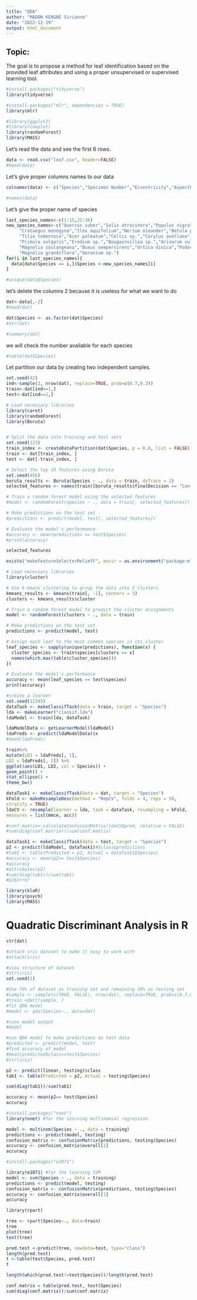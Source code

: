```yaml
---
title: "QDA"
author: "MADON KENGNE Sirianne"
date: "2022-12-19"
output: html_document
---
```


## Topic:

The goal is to propose a method for leaf identification based on the provided leaf attributes and using a proper unsupervised or supervised learning tool.

```r
#install.packages("tidyverse")
library(tidyverse)
```

```r
#install.packages("mlr", dependencies = TRUE)
library(mlr)
```

```r
#library(ggplot2)
#library(cowplot)
library(randomForest)
library(MASS)
```


Let's read the data and see the first 6 rows.
```r
data <- read.csv("leaf.csv", header=FALSE)
#head(data)
```
Let's give proper columns names to our data
```r
colnames(data) <- c("Species","Specimen Number","Eccentricity","AspectRatio","Elongation","Solidity","Stochastic_Convexity","Isoperimetric_Factor","Maximal_Indentation_Depth","Lobedness","Average_Intensity","Average_Contrast","Smoothness","Third_moment","Uniformity","Entropy")

#names(data)
```
Let's give the proper name of species
```r
last_species_names<-c(1:15,22:36)
new_species_names<-c("Quercus suber","Salix atrocinera","Populus nigra","Alnus sp.","Quercus robur",
     "Crataegus monogyna","Ilex aquifolium","Nerium oleander","Betula pubescens",
     "Tilia tomentosa","Acer palmatum","Celtis sp.","Corylus avellana","Castanea sativa","Populus alba",16:21,
     "Primula vulgaris","Erodium sp.","Bougainvillea sp.","Arisarum vulgare","Euonymus japonicus","Ilex perado ssp. azorica",
     "Magnolia soulangeana","Buxus sempervirens","Urtica dioica","Podocarpus sp.","Acca sellowiana","Hydrangea sp.","Pseudosasa japonica",
     "Magnolia grandiflora","Geranium sp.")
for(i in last_species_names){
  data[data$Species == i,]$Species <-new_species_names[i] 
} 

#unique(data$Species)
```

let's delete the columns 2 because it is useless for what we want to do
```r
dat<-data[,-2]
#head(dat)
```


```r
dat$Species <- as.factor(dat$Species)
#str(dat)
```


```r
#summary(dat)
```

we will check the number available for each species
```r
#table(dat$Species)
```

Let partition our data by creating two independent samples.
```r
set.seed(42)
ind<-sample(2, nrow(dat), replace=TRUE, prob=c(0.7,0.3))
train<-dat[ind==1,]
test<-dat[ind==2,]
```


```r
# Load necessary libraries
library(caret)
library(randomForest)
library(Boruta)


# Split the data into training and test sets
set.seed(123)
train_index <- createDataPartition(dat$Species, p = 0.8, list = FALSE)
train <- dat[train_index, ]
test <- dat[-train_index, ]

# Select the top 10 features using Boruta
set.seed(456)
boruta_results <- Boruta(Species ~ ., data = train, doTrace = 2)
selected_features <- names(train)[boruta_results$finalDecision == "Confirmed"]

# Train a random forest model using the selected features
#model <- randomForest(species ~ ., data = train[, selected_features])

# Make predictions on the test set
#predictions <- predict(model, test[, selected_features])

# Evaluate the model's performance
#accuracy <- mean(predictions == test$Species)
#print(accuracy)

```
```r
selected_features
```

```r
exists("makeFeatureSelectorReliefF", envir = as.environment("package:mlr"))
```

```r
# Load necessary libraries
library(cluster)

# Use k-means clustering to group the data into 3 clusters
kmeans_results <- kmeans(train[, -1], centers = 3)
clusters <- kmeans_results$cluster

# Train a random forest model to predict the cluster assignments
model <- randomForest(clusters ~ ., data = train)

# Make predictions on the test set
predictions <- predict(model, test)

# Assign each leaf to the most common species in its cluster
leaf_species <- sapply(unique(predictions), function(x) {
  cluster_species <- train$species[clusters == x]
  names(which.max(table(cluster_species)))
})

# Evaluate the model's performance
accuracy <- mean(leaf_species == test$species)
print(accuracy)

```

```r
#create a learner
set.seed(12345)
dataTask <- makeClassifTask(data = train, target = "Species")
lda <- makeLearner("classif.lda")
ldaModel <- train(lda, dataTask)
```

```r
ldaModelData <- getLearnerModel(ldaModel)
ldaPreds <- predict(ldaModelData)$x
#head(ldaPreds)
```

```r
train%>%
mutate(LD1 = ldaPreds[, 1],
LD2 = ldaPreds[, 2]) %>%
ggplot(aes(LD1, LD2, col = Species)) +
geom_point() +
stat_ellipse() +
theme_bw()
```

```r
dataTask1 <- makeClassifTask(data = dat, target = "Species")
kFold <- makeResampleDesc(method = "RepCV", folds = 4, reps = 50,
stratify = TRUE)
ldaCV <- resample(learner = lda, task = dataTask, resampling = kFold,
measures = list(mmce, acc))
```


```r
#conf.matrix<-calculateConfusionMatrix(ldaCV$pred, relative = FALSE)
#sum(diag(conf.matrix))/sum(conf.matrix)

```

```r
dataTask1 <- makeClassifTask(data = test, target = "Species")
p2 <- predict(ldaModel, dataTask1)#$class$predictions
#tab1 <- table(Predicted = p2, Actual = dataTask1$Species)
#accuracy <- mean(p2== test$Species)
#accuracy
#attributes(p2)
#sum(diag(tab1))/sum(tab1)
#p2$error
```













```r
library(klaR)
library(psych)
library(MASS)
```

# Quadratic Discriminant Analysis in R

```r
str(dat)
```

```r
#attach iris dataset to make it easy to work with
#attach(iris)

#view structure of dataset
#str(iris)
set.seed(1)

#Use 70% of dataset as training set and remaining 30% as testing set
#sample <- sample(c(TRUE, FALSE), nrow(dat), replace=TRUE, prob=c(0.7,0.3))
#train <dat[!sample, ] 
#fit QDA model
#model <- qda(Species~., data=dat)

#view model output
#model
```

```r
#use QDA model to make predictions on test data
#predicted <- predict(model, test)
#find accuracy of model
#mean(predicted$class==test$Species)
#str(iris)
```


```r
p2 <- predict(linear, testing)$class
tab1 <- table(Predicted = p2, Actual = testing$Species)

sum(diag(tab1))/sum(tab1)
```


```r
accuracy <- mean(p2== test$Species)
accuracy
```

```r
#install.packages("nnet")
library(nnet) #for the learning multinomial regression

model <- multinom(Species ~ ., data = training)
predictions <- predict(model, testing)
confusion_matrix <- confusionMatrix(predictions, testing$Species)
accuracy <- confusion_matrix$overall[1]
accuracy
```


```r
#install.packages("e1071")
```

```r
library(e1071) #for the learning SVM
model <- svm(Species ~ ., data = training)
predictions <- predict(model, testing)
confusion_matrix <- confusionMatrix(predictions, testing$Species)
accuracy <- confusion_matrix$overall[1]
accuracy
```

```r
library(rpart)
```

```r
tree <- rpart(Species~., data=train)
tree
plot(tree)
text(tree)
```

```r
pred.test <-predict(tree, newdata=test, type="class")
length(pred.test)
t <-table(test$Species, pred.test)
t
```

```r
length(which(pred.test!=test$Species))/length(pred.test)
```

```r
conf.matrix = table(pred.test, test$Species)
sum(diag(conf.matrix))/sum(conf.matrix)
```



